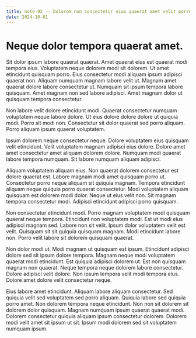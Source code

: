 ```yaml
---
title: note-92 -- Dolorem non consectetur eius quaerat amet velit porro.
date: 2024-10-01
---
```


# Neque dolor tempora quaerat amet.

Sit dolor ipsum labore quaerat quaerat. Amet quaerat eius est quaerat modi tempora eius. Voluptatem neque dolorem modi
sit dolorem. Ut amet etincidunt quisquam porro. Eius consectetur modi aliquam ipsum adipisci quaerat non. Aliquam
numquam magnam labore velit ut. Magnam amet quaerat dolore labore consectetur ut. Numquam sit ipsum tempora labore
quisquam. Amet magnam non sed labore adipisci. Amet magnam dolor ut quisquam tempora consectetur.

Non labore velit dolore etincidunt modi. Quaerat consectetur numquam voluptatem neque labore dolore. Ut eius dolore
dolore dolore ut quiquia modi. Porro sit modi non. Consectetur sit dolor quaerat sed porro aliquam. Porro aliquam ipsum
quaerat voluptatem.

Ipsum dolorem neque consectetur neque. Dolore voluptatem eius quisquam velit etincidunt. Velit voluptatem magnam
adipisci eius dolore. Dolore amet amet consectetur amet aliquam dolorem dolore. Numquam modi quaerat labore tempora
numquam. Sit labore numquam aliquam adipisci.

Aliquam voluptatem aliquam eius. Non quaerat dolorem consectetur est dolore quaerat est. Labore magnam modi amet
quisquam porro ut. Consectetur porro neque aliquam sit quiquia magnam. Tempora etincidunt aliquam neque quiquia porro
quaerat consectetur. Modi voluptatem aliquam quisquam est dolorem modi dolor. Neque ut eius velit non. Sit magnam
tempora consectetur modi. Adipisci etincidunt adipisci porro quisquam.

Non consectetur etincidunt modi. Porro magnam voluptatem modi quisquam quaerat neque tempora. Etincidunt non voluptatem
modi. Est ut modi eius adipisci magnam sed. Labore non sit velit. Ipsum dolor voluptatem velit est velit. Quisquam sit
sit quiquia quisquam magnam. Modi etincidunt labore non. Porro velit labore sit dolorem quisquam quaerat.

Non dolor modi ut. Modi magnam ut quisquam est ipsum. Etincidunt adipisci dolore sed sit ipsum dolore tempora. Magnam
neque modi voluptatem quaerat modi etincidunt. Est quiquia adipisci dolorem ut. Est non quisquam magnam non quaerat.
Neque tempora neque dolorem labore consectetur. Dolore adipisci velit dolore. Non ipsum tempora velit modi tempora eius.
Dolore amet dolore velit consectetur neque.

Eius labore amet etincidunt. Aliquam labore aliquam consectetur. Sed quiquia velit sed voluptatem sed porro aliquam.
Quiquia labore sed quiquia porro amet. Non dolorem tempora neque etincidunt. Non non sit dolorem sit dolorem dolor
quisquam. Magnam numquam ipsum quaerat quaerat modi. Dolorem consectetur quiquia aliquam ipsum consectetur dolorem.
Dolorem modi velit amet sit ipsum ut sit. Ipsum modi dolorem sed sit voluptatem numquam ipsum.
